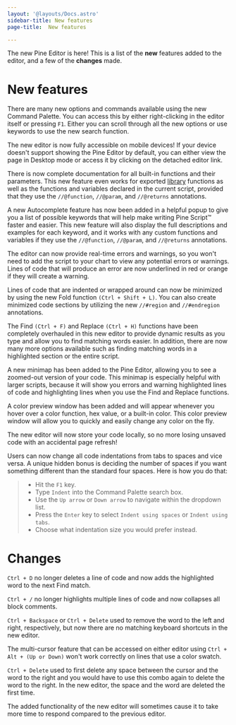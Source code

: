 ```yaml
---
layout: '@layouts/Docs.astro'
sidebar-title: New features
page-title:  New features

---
```

The new Pine Editor is here! This is a list of the **new** features
added to the editor, and a few of the **changes** made.

# New features

There are many new options and commands available using the new Command
Palette. You can access this by either right-clicking in the editor
itself or pressing `F1`. Either you can scroll through all the new
options or use keywords to use the new search function.

The new editor is now fully accessible on mobile devices! If your device
doesn\'t support showing the Pine Editor by default, you can either view
the page in Desktop mode or access it by clicking on the detached editor
link.

There is now complete documentation for all built-in functions and their
parameters. This new feature even works for exported
[library](https://www.tradingview.com/pine-script-reference/v5/#fun_library)
functions as well as the functions and variables declared in the current
script, provided that they use the `//@function`, `//@param`, and
`//@returns` annotations.

A new Autocomplete feature has now been added in a helpful popup to give
you a list of possible keywords that will help make writing Pine Script™
faster and easier. This new feature will also display the full
descriptions and examples for each keyword, and it works with any custom
functions and variables if they use the `//@function`, `//@param`, and
`//@returns` annotations.

The editor can now provide real-time errors and warnings, so you won\'t
need to add the script to your chart to view any potential errors or
warnings. Lines of code that will produce an error are now underlined in
red or orange if they will create a warning.

Lines of code that are indented or wrapped around can now be minimized
by using the new Fold function `(Ctrl + Shift + L)`. You can also create
minimized code sections by utilizing the new `//#region` and
`//#endregion` annotations.

The Find `(Ctrl + F)` and Replace `(Ctrl + H)` functions have been
completely overhauled in this new editor to provide dynamic results as
you type and allow you to find matching words easier. In addition, there
are now many more options available such as finding matching words in a
highlighted section or the entire script.

A new minimap has been added to the Pine Editor, allowing you to see a
zoomed-out version of your code. This minimap is especially helpful with
larger scripts, because it will show you errors and warning highlighted
lines of code and highlighting lines when you use the Find and Replace
functions.

A color preview window has been added and will appear whenever you hover
over a color function, hex value, or a built-in color. This color
preview window will allow you to quickly and easily change any color on
the fly.

The new editor will now store your code locally, so no more losing
unsaved code with an accidental page refresh!

Users can now change all code indentations from tabs to spaces and vice
versa. A unique hidden bonus is deciding the number of spaces if you
want something different than the standard four spaces. Here is how you
do that:

> -   Hit the `F1` key.
> -   Type `Indent` into the Command Palette search box.
> -   Use the `Up arrow` or `Down arrow` to navigate within the dropdown
>     list.
> -   Press the `Enter` key to select `Indent using spaces` or
>     `Indent using tabs`.
> -   Choose what indentation size you would prefer instead.

# Changes

`Ctrl + D` no longer deletes a line of code and now adds the highlighted
word to the next Find match.

`Ctrl + /` no longer highlights multiple lines of code and now collapses
all block comments.

`Ctrl + Backspace` or `Ctrl + Delete` used to remove the word to the
left and right, respectively, but now there are no matching keyboard
shortcuts in the new editor.

The multi-cursor feature that can be accessed on either editor using
`Ctrl + Alt + (Up or Down)` won\'t work correctly on lines that use a
color swatch.

`Ctrl + Delete` used to first delete any space between the cursor and
the word to the right and you would have to use this combo again to
delete the word to the right. In the new editor, the space and the word
are deleted the first time.

The added functionality of the new editor will sometimes cause it to
take more time to respond compared to the previous editor.
